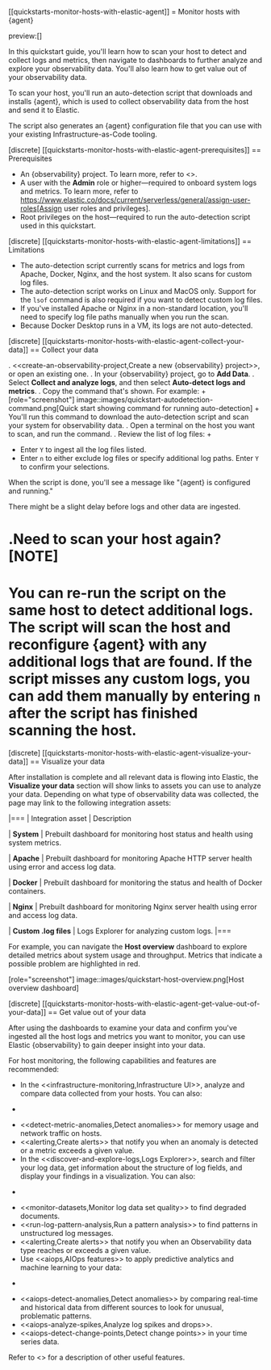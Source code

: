 [[quickstarts-monitor-hosts-with-elastic-agent]]
= Monitor hosts with {agent}

preview:[]

In this quickstart guide, you'll learn how to scan your host to detect and collect logs and metrics,
then navigate to dashboards to further analyze and explore your observability data.
You'll also learn how to get value out of your observability data.

To scan your host, you'll run an auto-detection script that downloads and installs {agent},
which is used to collect observability data from the host and send it to Elastic.

The script also generates an {agent} configuration file that you can use with your existing Infrastructure-as-Code tooling.

[discrete]
[[quickstarts-monitor-hosts-with-elastic-agent-prerequisites]]
== Prerequisites

* An {observability} project. To learn more, refer to <<create-an-observability-project>>.
* A user with the **Admin** role or higher—required to onboard system logs and metrics. To learn more, refer to https://www.elastic.co/docs/current/serverless/general/assign-user-roles[Assign user roles and privileges].
* Root privileges on the host—required to run the auto-detection script used in this quickstart.

[discrete]
[[quickstarts-monitor-hosts-with-elastic-agent-limitations]]
== Limitations

* The auto-detection script currently scans for metrics and logs from Apache, Docker, Nginx, and the host system.
It also scans for custom log files.
* The auto-detection script works on Linux and MacOS only. Support for the `lsof` command is also required if you want to detect custom log files.
* If you've installed Apache or Nginx in a non-standard location, you'll need to specify log file paths manually when you run the scan.
* Because Docker Desktop runs in a VM, its logs are not auto-detected.

[discrete]
[[quickstarts-monitor-hosts-with-elastic-agent-collect-your-data]]
== Collect your data

. <<create-an-observability-project,Create a new {observability} project>>, or open an existing one.
. In your {observability} project, go to **Add Data**.
. Select **Collect and analyze logs**, and then select **Auto-detect logs and metrics**.
. Copy the command that's shown. For example:
+
[role="screenshot"]
image::images/quickstart-autodetection-command.png[Quick start showing command for running auto-detection]
+
You'll run this command to download the auto-detection script and scan your system for observability data.
. Open a terminal on the host you want to scan, and run the command.
. Review the list of log files:
+
* Enter `Y` to ingest all the log files listed.
* Enter `n` to either exclude log files or specify additional log paths. Enter `Y` to confirm your selections.

When the script is done, you'll see a message like "{agent} is configured and running."

There might be a slight delay before logs and other data are ingested.

.Need to scan your host again?
[NOTE]
====
You can re-run the script on the same host to detect additional logs.
The script will scan the host and reconfigure {agent} with any additional logs that are found.
If the script misses any custom logs, you can add them manually by entering `n` after the script has finished scanning the host.
====

[discrete]
[[quickstarts-monitor-hosts-with-elastic-agent-visualize-your-data]]
== Visualize your data

After installation is complete and all relevant data is flowing into Elastic,
the **Visualize your data** section will show links to assets you can use to analyze your data.
Depending on what type of observability data was collected,
the page may link to the following integration assets:

|===
| Integration asset | Description

| **System**
| Prebuilt dashboard for monitoring host status and health using system metrics.

| **Apache**
| Prebuilt dashboard for monitoring Apache HTTP server health using error and access log data.

| **Docker**
| Prebuilt dashboard for monitoring the status and health of Docker containers.

| **Nginx**
| Prebuilt dashboard for monitoring Nginx server health using error and access log data.

| **Custom .log files**
| Logs Explorer for analyzing custom logs.
|===

For example, you can navigate the **Host overview** dashboard to explore detailed metrics about system usage and throughput.
Metrics that indicate a possible problem are highlighted in red.

[role="screenshot"]
image::images/quickstart-host-overview.png[Host overview dashboard]

[discrete]
[[quickstarts-monitor-hosts-with-elastic-agent-get-value-out-of-your-data]]
== Get value out of your data

After using the dashboards to examine your data and confirm you've ingested all the host logs and metrics you want to monitor,
you can use Elastic {observability} to gain deeper insight into your data.

For host monitoring, the following capabilities and features are recommended:

* In the <<infrastructure-monitoring,Infrastructure UI>>, analyze and compare data collected from your hosts.
You can also:
+
* <<detect-metric-anomalies,Detect anomalies>> for memory usage and network traffic on hosts.
* <<alerting,Create alerts>> that notify you when an anomaly is detected or a metric exceeds a given value.
* In the <<discover-and-explore-logs,Logs Explorer>>, search and filter your log data,
get information about the structure of log fields, and display your findings in a visualization.
You can also:
+
* <<monitor-datasets,Monitor log data set quality>> to find degraded documents.
* <<run-log-pattern-analysis,Run a pattern analysis>> to find patterns in unstructured log messages.
* <<alerting,Create alerts>> that notify you when an Observability data type reaches or exceeds a given value.
* Use <<aiops,AIOps features>> to apply predictive analytics and machine learning to your data:
+
* <<aiops-detect-anomalies,Detect anomalies>> by comparing real-time and historical data from different sources to look for unusual, problematic patterns.
* <<aiops-analyze-spikes,Analyze log spikes and drops>>.
* <<aiops-detect-change-points,Detect change points>> in your time series data.

Refer to <<serverless-observability-overview>> for a description of other useful features.
